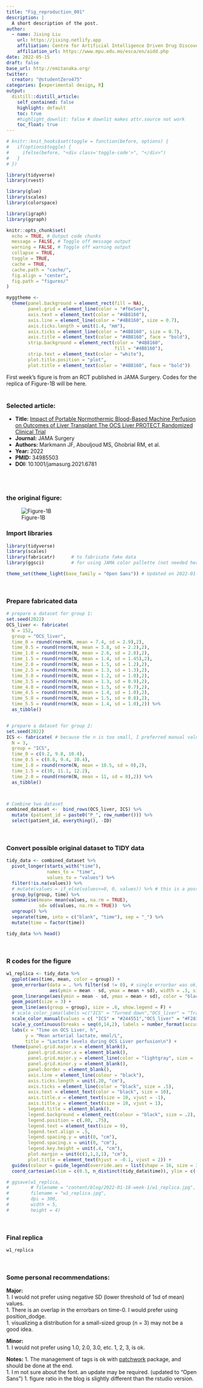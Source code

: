 ```yaml
---
title: "Fig_reproduction_001"
description: |
  A short description of the post.
author:
  - name: Jixing Liu
    url: https://jixing.netlify.app
    affiliation: Centre for Artificial Intelligence Driven Drug Discovery
    affiliation_url: https://www.mpu.edu.mo/esca/en/aidd.php
date: 2022-05-15
draft: false
base_url: http://emitanaka.org/
twitter:
  creator: "@studentZero475"
categories: [experimental design, R]
output:
  distill::distill_article:
    self_contained: false
    highlight: default
    toc: true
    #highlight_downlit: false # downlit makes attr.source not work
    toc_float: true
---
```




```r
# knitr::knit_hooks$set(toggle = function(before, options) {
#   if(options$toggle) {
#     ifelse(before, "<div class='toggle-code'>", "</div>")
#   }
# })

library(tidyverse)
library(rvest)

library(glue)
library(scales)
library(colorspace)

library(igraph)
library(ggraph)

knitr::opts_chunk$set(
  echo = TRUE, # Output code chunks
  message = FALSE, # Toggle off message output
  warning = FALSE, # Toggle off warning output
  collapse = TRUE,
  toggle = TRUE,
  cache = TRUE,
  cache.path = "cache/",
  fig.align = "center",
  fig.path = "figures/"
)

myggtheme <- 
  theme(panel.background = element_rect(fill = NA),
        panel.grid = element_line(color = "#f6e5ee"),
        axis.text = element_text(color = "#4B8160"),
        axis.line = element_line(color = "#4B8160", size = 0.7),
        axis.ticks.length = unit(1.4, "mm"),
        axis.ticks = element_line(color = "#4B8160", size = 0.7),
        axis.title = element_text(color = "#4B8160", face = "bold"),
        strip.background = element_rect(color = "#4B8160",
                                        fill = "#4B8160"),
        strip.text = element_text(color = "white"),
        plot.title.position = "plot",
        plot.title = element_text(color = "#4B8160", face = "bold")) 
```


First week's figure is from an RCT published in JAMA Surgery. Codes for the replica of Figure-1B will be here.  
<br>

### Selected article:

- **Title:** [Impact of Portable Normothermic Blood-Based Machine Perfusion on Outcomes of Liver Transplant The OCS Liver PROTECT Randomized Clinical Trial](https://jamanetwork.com/journals/jamasurgery/fullarticle/2787486)  
- **Journal:** JAMA Surgery  
- **Authors:** Markmann JF, Abouljoud MS, Ghobrial RM, et al.  
- **Year:** 2022  
- **PMID:** 34985503  
- **DOI:** 10.1001/jamasurg.2021.6781  


<br><br>

### the original figure:
![Figure-1B](https://cdn.jsdelivr.net/gh/jixing475/tuchuang@main/uPic/w1_org_2022_05_15_07_17_43_1652570263_1652570263847.jpg)


### Import libraries
```r
library(tidyverse)
library(scales)
library(fabricatr)      # to fabricate fake data
library(ggsci)          # for using JAMA color pallette (not needed here)

theme_set(theme_light(base_family = "Open Sans")) # Updated on 2022-01-24 ("Helvetica Neue" was converted to "Open Sans")

```
<br>

### Prepare fabricated data
```r

# prepare a dataset for group 1:
set.seed(2022)
OCS_liver <- fabricate(
  N = 152,
  group = "OCS_liver",
  time_0 = round(rnorm(N, mean = 7.4, sd = 2.9),2),
  time_0.5 = round(rnorm(N, mean = 3.8, sd = 2.2),2),
  time_1.0 = round(rnorm(N, mean = 2.6, sd = 2.8),2),
  time_1.5 = round(rnorm(N, mean = 1.4, sd = 1.45),2),
  time_2.0 = round(rnorm(N, mean = 1.5, sd = 1.2),2),
  time_2.5 = round(rnorm(N, mean = 1.3, sd = 1.3),2),
  time_3.0 = round(rnorm(N, mean = 1.2, sd = 1.0),2),
  time_3.5 = round(rnorm(N, mean = 1.3, sd = 0.9),2),
  time_4.0 = round(rnorm(N, mean = 1.5, sd = 0.7),2),
  time_4.5 = round(rnorm(N, mean = 1.4, sd = 1.0),2),
  time_5.0 = round(rnorm(N, mean = 1.5, sd = 0.8),2),
  time_5.5 = round(rnorm(N, mean = 1.4, sd = 1.0),2)) %>% 
  as_tibble() 


# prepare a dataset for group 2:
set.seed(2022) 
ICS <- fabricate( # because the n is too small, I preferred manual values for some.
  N = 3,
  group = "ICS",
  time_0 = c(9.2, 9.8, 10.4),
  time_0.5 = c(8.8, 9.4, 10.4),
  time_1.0 = round(rnorm(N, mean = 10.5, sd = 0),2),
  time_1.5 = c(10, 11.1, 12.2),
  time_2.0 = round(rnorm(N, mean = 11, sd = 0),2)) %>% 
  as_tibble()



# Combine two dataset
combined_dataset <-  bind_rows(OCS_liver, ICS) %>% 
  mutate (patient_id = paste0("P_", row_number())) %>% 
  select(patient_id, everything(), -ID)

```
<br>


### Convert possible original dataset to TIDY data
```r
tidy_data <- combined_dataset %>% 
  pivot_longer(starts_with("time"),
               names_to = "time",
               values_to = "values") %>%
  filter(!is.na(values)) %>% 
  # mutate(values = if_else(values<=0, 0, values)) %>% # this is a possible mistake in the article figure. SD should not go below 0.
  group_by(group, time) %>% 
  summarise(mean= mean(values, na.rm = TRUE),
            sd= sd(values, na.rm = TRUE))  %>% 
  ungroup() %>% 
  separate(time, into = c("blank", "time"), sep = "_") %>% 
  mutate(time = factor(time)) 

tidy_data %>% head()
```
<br>


### R codes for the figure
```r
w1_replica <- tidy_data %>% 
  ggplot(aes(time, mean, color = group)) +
  geom_errorbar(data = . %>% filter(sd != 0), # single errorbar was ok, but colors of edges and lines are different. Therefore, I used an additional geom_linerange
                aes(ymin = mean - sd, ymax = mean + sd), width = .3, size = .3, show.legend = F) + 
  geom_linerange(aes(ymin = mean - sd, ymax = mean + sd), color = "black", size = .3) +
  geom_point(size = 3) +
  geom_line(aes(group = group), size = .6, show.legend = F) +
  # scale_color_jama(labels =c("ICS" = "Turned down","OCS_liver" = "Transplanted")) + # JAMA has its own color palette, but I preferred using manual values.
  scale_color_manual(values = c( "ICS" = "#244551","OCS_liver" = "#F28118"), labels =c("ICS" = "Turned down","OCS_liver" = "Transplanted")) +
  scale_y_continuous(breaks = seq(0,14,2), labels = number_format(accuracy = 1)) +
  labs(x = "Time on OCS Liver, h",
       y = "Mean arterial lactate, mmol/L",
       title = "Lactate levels during OCS Liver perfusion\n") +
  theme(panel.grid.major.x = element_blank(),
        panel.grid.minor.x = element_blank(),
        panel.grid.major.y = element_line(color = "lightgray", size = .3),
        panel.grid.minor.y = element_blank(),
        panel.border = element_blank(),
        axis.line = element_line(colour = "black"),
        axis.ticks.length = unit(.20, "cm"),
        axis.ticks = element_line(color = "black", size = .5),
        axis.text = element_text(color = "black", size = 10),
        axis.title.x = element_text(size = 10, vjust = -1),
        axis.title.y = element_text(size = 10, vjust = 1),
        legend.title = element_blank(),
        legend.background = element_rect(colour = "black", size = .2),
        legend.position = c(.80, .75),
        legend.text = element_text(size = 9),
        legend.text.align = .5,
        legend.spacing.y = unit(0, "cm"),
        legend.spacing.x = unit(0, "cm"),
        legend.key.height = unit(.4, "cm"),
        plot.margin = unit(c(1,1,1,1), "cm"),
        plot.title = element_text(hjust = -0.1, vjust = 2)) +
  guides(colour = guide_legend(override.aes = list(shape = 16, size = 3))) +
  coord_cartesian(xlim = c(0.5, n_distinct(tidy_data$time)), ylim = c(-0.5, 14), expand = 0, clip = "off")  # using n_distinct is better than 12 for reproducibility.

# ggsave(w1_replica,
#        # filename = "content/blog/2022-01-18-week-1/w1_replica.jpg",
#        filename = "w1_replica.jpg",
#        dpi = 300,
#        width = 5,
#        height = 4)


```
<br>


### Final replica

<!-- ![replica Figure-1B](w1_replica.jpg) -->

```r
w1_replica
```

<br>

### Some personal recommendations:
**Major:**  
1. I would not prefer using negative SD (lower threshold of 1sd of mean) values.   
1. There is an overlap in the errorbars on time-0. I would prefer using position_dodge.  
1. visualizing a distribution for a small-sized group (n = 3) may not be a good idea.   

**Minor:**  
1. I would not prefer using 1.0, 2.0, 3.0, etc. 1, 2, 3, is ok.  

**Notes:**
1. The management of tags is ok with [patchwork](https://patchwork.data-imaginist.com/articles/guides/annotation.html) package, and should be done at the end.  
1. I m not sure about the font. an update may be required.  (updated to "Open Sans")
1. figure ratio in the blog is slightly different than the rstudio version.
<br><br>

